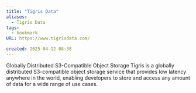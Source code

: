 ```yaml
---
title: "Tigris Data"
aliases:
  - Tigris Data
tags:
  - bookmark
URL: https://www.tigrisdata.com/

created: 2025-04-12 08:38
---
```




Globally Distributed
S3-Compatible Object Storage
Tigris is a globally distributed S3-compatible object storage service that provides low latency anywhere in the world, enabling developers to store and access any amount of data for a wide range of use cases.